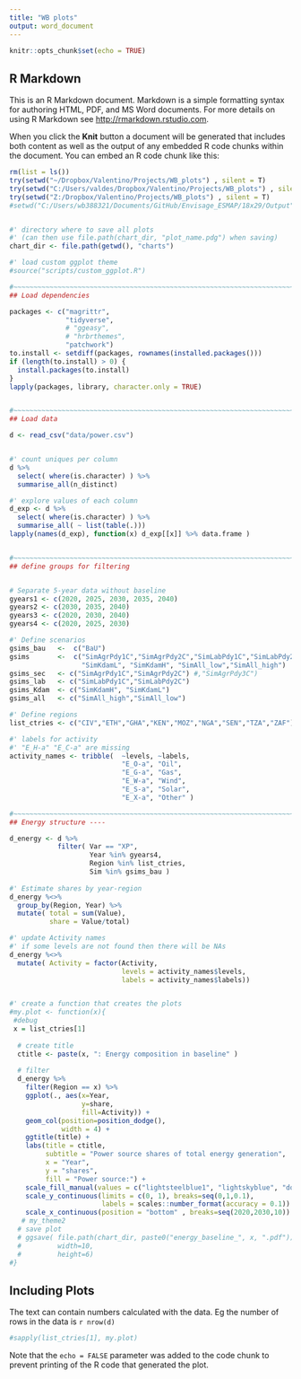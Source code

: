 ```yaml
---
title: "WB plots"
output: word_document
---
```


```r
knitr::opts_chunk$set(echo = TRUE)
```

## R Markdown

This is an R Markdown document. Markdown is a simple formatting syntax for authoring HTML, PDF, and MS Word documents. For more details on using R Markdown see <http://rmarkdown.rstudio.com>.

When you click the **Knit** button a document will be generated that includes both content as well as the output of any embedded R code chunks within the document. You can embed an R code chunk like this:


```r
rm(list = ls())
try(setwd("~/Dropbox/Valentino/Projects/WB_plots") , silent = T)
try(setwd("C:/Users/valdes/Dropbox/Valentino/Projects/WB_plots") , silent = T)
try(setwd("Z:/Dropbox/Valentino/Projects/WB_plots") , silent = T)
#setwd("C:/Users/wb388321/Documents/GitHub/Envisage_ESMAP/18x29/Output")


#' directory where to save all plots
#' (can then use file.path(chart_dir, "plot_name.pdg") when saving)
chart_dir <- file.path(getwd(), "charts")

#' load custom ggplot theme
#source("scripts/custom_ggplot.R")

#~~~~~~~~~~~~~~~~~~~~~~~~~~~~~~~~~~~~~~~~~~~~~~~~~~~~~~~~~~~~~~~~~~~~~~~~~~~~~~~~~~~~~~~~~~~~~~~~~~~~~~~~~~~~~~~~~~~~~~~~~~~~~~
## Load dependencies 

packages <- c("magrittr",
              "tidyverse",
              # "ggeasy",
              # "hrbrthemes",
              "patchwork")
to.install <- setdiff(packages, rownames(installed.packages()))
if (length(to.install) > 0) {
  install.packages(to.install)
}
lapply(packages, library, character.only = TRUE)


#~~~~~~~~~~~~~~~~~~~~~~~~~~~~~~~~~~~~~~~~~~~~~~~~~~~~~~~~~~~~~~~~~~~~~~~~~~~~~~~~~~~~~~~~~~~~~~~~~~~~~~~~~~~~~~~~~~~~~~~~~~~~~~
## Load data

d <- read_csv("data/power.csv")


#' count uniques per column
d %>% 
  select( where(is.character) ) %>% 
  summarise_all(n_distinct)

#' explore values of each column
d_exp <- d %>% 
  select( where(is.character) ) %>% 
  summarise_all( ~ list(table(.)))
lapply(names(d_exp), function(x) d_exp[[x]] %>% data.frame )


#~~~~~~~~~~~~~~~~~~~~~~~~~~~~~~~~~~~~~~~~~~~~~~~~~~~~~~~~~~~~~~~~~~~~~~~~~~~~~~~~~~~~~~~~~~~~~~~~~~~~~~~~~~~~~~~~~~~~~~~~~~~~~~
## define groups for filtering


# Separate 5-year data without baseline
gyears1 <- c(2020, 2025, 2030, 2035, 2040)
gyears2 <- c(2030, 2035, 2040)
gyears3 <- c(2020, 2030, 2040)
gyears4 <- c(2020, 2025, 2030)

#' Define scenarios
gsims_bau   <-  c("BaU")
gsims       <-  c("SimAgrPdy1C","SimAgrPdy2C","SimLabPdy1C","SimLabPdy2C",
                  "SimKdamL", "SimKdamH", "SimAll_low","SimAll_high")
gsims_sec   <- c("SimAgrPdy1C","SimAgrPdy2C") #,"SimAgrPdy3C")
gsims_lab   <- c("SimLabPdy1C","SimLabPdy2C")
gsims_Kdam  <- c("SimKdamH", "SimKdamL")
gsims_all   <- c("SimAll_high","SimAll_low")

#' Define regions
list_ctries <- c("CIV","ETH","GHA","KEN","MOZ","NGA","SEN","TZA","ZAF")

#' labels for activity 
#' "E_H-a" "E_C-a" are missing
activity_names <- tribble(  ~levels, ~labels,
                            "E_O-a", "Oil", 
                            "E_G-a", "Gas", 
                            "E_W-a", "Wind", 
                            "E_S-a", "Solar",
                            "E_X-a", "Other" )
```



```r
#~~~~~~~~~~~~~~~~~~~~~~~~~~~~~~~~~~~~~~~~~~~~~~~~~~~~~~~~~~~~~~~~~~~~~~~~~~~~~~~~~~~~~~~~~~~~~~~~~~~~~~~~~~~~~~~~~~~~~~~~~~~~~~
## Energy structure ----

d_energy <- d %>% 
            filter( Var == "XP",
                    Year %in% gyears4,
                    Region %in% list_ctries,
                    Sim %in% gsims_bau )
 
#' Estimate shares by year-region
d_energy %<>% 
  group_by(Region, Year) %>%
  mutate( total = sum(Value),
          share = Value/total) 

#' update Activity names
#' if some levels are not found then there will be NAs
d_energy %<>% 
  mutate( Activity = factor(Activity,
                            levels = activity_names$levels,
                            labels = activity_names$labels))  


#' create a function that creates the plots
#my.plot <- function(x){
 #debug 
 x = list_ctries[1]
  
  # create title
  ctitle <- paste(x, ": Energy composition in baseline" )
  
  # filter
  d_energy %>% 
    filter(Region == x) %>% 
    ggplot(., aes(x=Year,
                  y=share,
                  fill=Activity)) + 
    geom_col(position=position_dodge(),
             width = 4) +
    ggtitle(title) +
    labs(title = ctitle, 
         subtitle = "Power source shares of total energy generation",
         x = "Year",
         y = "shares",
         fill = "Power source:") + 
    scale_fill_manual(values = c("lightsteelblue1", "lightskyblue", "dodgerblue", "blue", "navy","black" )) +
    scale_y_continuous(limits = c(0, 1), breaks=seq(0,1,0.1), 
                       labels = scales::number_format(accuracy = 0.1)) +
    scale_x_continuous(position = "bottom" , breaks=seq(2020,2030,10)) #+ # reorginize the ticks of x-axis
   # my_theme2
  # save plot
  # ggsave( file.path(chart_dir, paste0("energy_baseline_", x, ".pdf")),
  #         width=10,
  #         height=6) 
#}
```

## Including Plots

The text can contain numbers calculated with the data. Eg the number of rows in the data is `r nrow(d)`

```r
#sapply(list_ctries[1], my.plot) 
```

Note that the `echo = FALSE` parameter was added to the code chunk to prevent printing of the R code that generated the plot.
